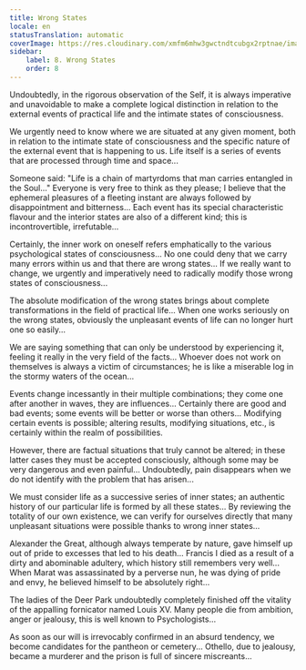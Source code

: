 ```yaml
---
title: Wrong States
locale: en
statusTranslation: automatic
coverImage: https://res.cloudinary.com/xmfm6mhw3gwctndtcubgx2rptnae/image/upload/v1740468922/small_cover_tratado_de_psicologia_revolucionaria_a4c0dca4e0.webp
sidebar:
    label: 8. Wrong States
    order: 8
---
```

Undoubtedly, in the rigorous observation of the Self, it is always imperative and unavoidable to make a complete logical distinction in relation to the external events of practical life and the intimate states of consciousness.

We urgently need to know where we are situated at any given moment, both in relation to the intimate state of consciousness and the specific nature of the external event that is happening to us. Life itself is a series of events that are processed through time and space...

Someone said: "Life is a chain of martyrdoms that man carries entangled in the Soul..." Everyone is very free to think as they please; I believe that the ephemeral pleasures of a fleeting instant are always followed by disappointment and bitterness... Each event has its special characteristic flavour and the interior states are also of a different kind; this is incontrovertible, irrefutable...

Certainly, the inner work on oneself refers emphatically to the various psychological states of consciousness... No one could deny that we carry many errors within us and that there are wrong states... If we really want to change, we urgently and imperatively need to radically modify those wrong states of consciousness...

The absolute modification of the wrong states brings about complete transformations in the field of practical life... When one works seriously on the wrong states, obviously the unpleasant events of life can no longer hurt one so easily...

We are saying something that can only be understood by experiencing it, feeling it really in the very field of the facts... Whoever does not work on themselves is always a victim of circumstances; he is like a miserable log in the stormy waters of the ocean...

Events change incessantly in their multiple combinations; they come one after another in waves, they are influences... Certainly there are good and bad events; some events will be better or worse than others... Modifying certain events is possible; altering results, modifying situations, etc., is certainly within the realm of possibilities.

However, there are factual situations that truly cannot be altered; in these latter cases they must be accepted consciously, although some may be very dangerous and even painful... Undoubtedly, pain disappears when we do not identify with the problem that has arisen...

We must consider life as a successive series of inner states; an authentic history of our particular life is formed by all these states... By reviewing the totality of our own existence, we can verify for ourselves directly that many unpleasant situations were possible thanks to wrong inner states...

Alexander the Great, although always temperate by nature, gave himself up out of pride to excesses that led to his death... Francis I died as a result of a dirty and abominable adultery, which history still remembers very well... When Marat was assassinated by a perverse nun, he was dying of pride and envy, he believed himself to be absolutely right...

The ladies of the Deer Park undoubtedly completely finished off the vitality of the appalling fornicator named Louis XV. Many people die from ambition, anger or jealousy, this is well known to Psychologists...

As soon as our will is irrevocably confirmed in an absurd tendency, we become candidates for the pantheon or cemetery... Othello, due to jealousy, became a murderer and the prison is full of sincere miscreants...

